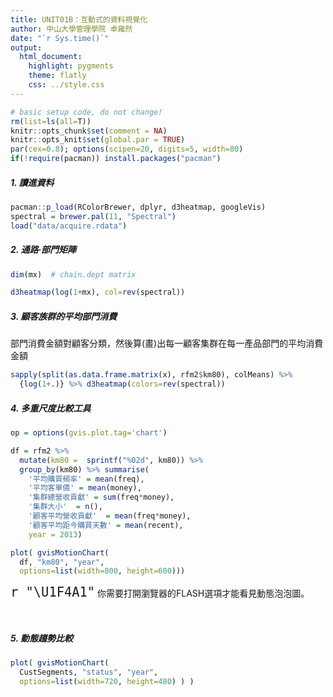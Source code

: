 ```yaml
---
title: UNIT01B：互動式的資料視覺化
author: 中山大學管理學院 卓雍然
date: "`r Sys.time()`"
output: 
  html_document:
    highlight: pygments
    theme: flatly
    css: ../style.css
---
```


```r
# basic setup code, do not change!
rm(list=ls(all=T))
knitr::opts_chunk$set(comment = NA)
knitr::opts_knit$set(global.par = TRUE)
par(cex=0.8); options(scipen=20, digits=5, width=80)
if(!require(pacman)) install.packages("pacman")
```

##### 1. 讀進資料
```r
pacman::p_load(RColorBrewer, dplyr, d3heatmap, googleVis)
spectral = brewer.pal(11, "Spectral")
load("data/acquire.rdata")
```

##### 2. 通路·部門矩陣
```r
dim(mx)  # chain.dept matrix 
```

```r
d3heatmap(log(1+mx), col=rev(spectral))
```

##### 3. 顧客族群的平均部門消費
部門消費金額對顧客分類，然後算(畫)出每一顧客集群在每一產品部門的平均消費金額
```r
sapply(split(as.data.frame.matrix(x), rfm2$km80), colMeans) %>%
  {log(1+.)} %>% d3heatmap(colors=rev(spectral))
```

##### 4. 多重尺度比較工具
```r
op = options(gvis.plot.tag='chart')

df = rfm2 %>% 
  mutate(km80 =  sprintf("%02d", km80)) %>% 
  group_by(km80) %>% summarise(
    '平均購買頻率' = mean(freq),
    '平均客單價' = mean(money),
    '集群總營收貢獻' = sum(freq*money),
    '集群大小'  = n(),
    '顧客平均營收貢獻'  = mean(freq*money),
    '顧客平均距今購買天數' = mean(recent),
    year = 2013) 

plot( gvisMotionChart(
  df, "km80", "year", 
  options=list(width=800, height=600)))
```

<span style="font-size:24px">`r "\U1F4A1"`</span> 
你需要打開瀏覽器的FLASH選項才能看見動態泡泡圖。

<br>

##### 5. 動態趨勢比較
```r
plot( gvisMotionChart(
  CustSegments, "status", "year",
  options=list(width=720, height=480) ) )
```

<br>
